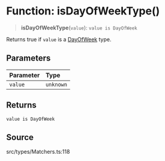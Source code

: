 # Function: isDayOfWeekType()

> **isDayOfWeekType**(`value`): `value is DayOfWeek`

Returns true if `value` is a [DayOfWeek](/api/latest/type-aliases/DayOfWeek.mdx) type.

## Parameters

| Parameter | Type |
| :------ | :------ |
| `value` | `unknown` |

## Returns

`value is DayOfWeek`

## Source

src/types/Matchers.ts:118
